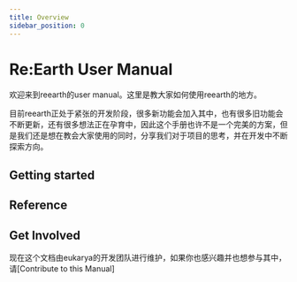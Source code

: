 ```yaml
---
title: Overview
sidebar_position: 0
---
```


# Re:Earth User Manual

欢迎来到reearth的user manual。这里是教大家如何使用reearth的地方。

目前reearth正处于紧张的开发阶段，很多新功能会加入其中，也有很多旧功能会不断更新，还有很多想法正在孕育中，因此这个手册也许不是一个完美的方案，但是我们还是想在教会大家使用的同时，分享我们对于项目的思考，并在开发中不断探索方向。

## Getting started

<div class="margin-vert--lg">
  <Grid>
    <SimpleCard title="Environment setting" link="/user-manual/getting-started/environment-setting/browser-setup"/>
    <SimpleCard title="Making your first project" link="/user-manual/getting-started/making-your-first-project/overview"/>
    <SimpleCard title="Understanding Re:Earth UI" link="/user-manual/getting-started/understanding-reearth-ui/overview"/>
  </Grid>
</div>

## Reference

<div class="margin-vert--lg">
  <Grid>
    <Card title="Project & Workspace" link="/user-manual/project-and-workspace/project/overview" image="/img/user-manual/workspace-project.png"/>
    <Card title="Scene" link="" image="/img/user-manual/scene.png"/>
    <Card title="Primitive & Layers" link="" image="/img/user-manual/layers.png"/>
    <Card title="Infobox" link="" image="/img/user-manual/infobox.png"/>
    <Card title="Dataset" link="" image="/img/user-manual/dataset.png"/>
    <Card title="Widget & Align system" link="" image="/img/user-manual/widget.png"/>
    <Card title="Plugins" link="" image="/img/user-manual/plugin.png"/>
    <Card title="Publish" link="" image="/img/user-manual/public.png"/>
  </Grid>
</div>

## Get Involved

现在这个文档由eukarya的开发团队进行维护，如果你也感兴趣并也想参与其中，请[Contribute to this Manual]



